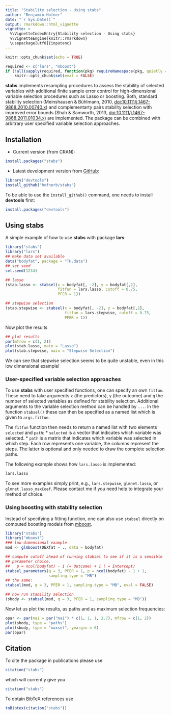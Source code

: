 ---
title: "Stability selection - Using stabs"
author: "Benjamin Hofner"
date: "`r Sys.Date()`"
output: rmarkdown::html_vignette
vignette: >
  %\VignetteIndexEntry{Stability selection - Using stabs}
  %\VignetteEngine{knitr::rmarkdown}
  \usepackage[utf8]{inputenc}
---

```{r setup, include=FALSE}
knitr::opts_chunk$set(echo = TRUE)

required <- c("lars", "mboost")
if (!all(sapply(required, function(pkg) requireNamespace(pkg, quietly = TRUE))))
    knitr::opts_chunk$set(eval = FALSE)
```

**stabs** implements resampling procedures to assess the stability of selected
variables with additional finite sample error control for high-dimensional
variable selection procedures such as Lasso or boosting. Both, standard
stability selection (Meinshausen & Bühlmann, 2010, [doi:10.1111/j.1467-9868.2010.00740.x](http://dx.doi.org/10.1111/j.1467-9868.2010.00740.x)) and complementarty pairs
stability selection with improved error bounds (Shah & Samworth, 2013, [doi:10.1111/j.1467-9868.2011.01034.x](http://dx.doi.org/10.1111/j.1467-9868.2011.01034.x)) are
implemented. The package can be combined with arbitrary user specified variable
selection approaches.

## Installation

- Current version (from CRAN):

```{r, eval = FALSE}
install.packages("stabs")
```

- Latest development version from [GitHub](https://github.com/hofnerb/stabs):

```{r, eval = FALSE}
library("devtools")
install_github("hofnerb/stabs")
```

To be able to use the `install_github()` command, one needs to install **devtools** first:

```{r, eval = FALSE}
install.packages("devtools")
``` 

## Using stabs

A simple example of how to use **stabs** with package **lars**:

```{r}
library("stabs")
library("lars")
## make data set available
data("bodyfat", package = "TH.data")
## set seed
set.seed(1234)

## lasso
(stab.lasso <- stabsel(x = bodyfat[, -2], y = bodyfat[,2],
                       fitfun = lars.lasso, cutoff = 0.75,
                       PFER = 1))

## stepwise selection
(stab.stepwise <- stabsel(x = bodyfat[, -2], y = bodyfat[,2],
                          fitfun = lars.stepwise, cutoff = 0.75,
                          PFER = 1))
```

Now plot the results
```{r plot1, fig.height=7, fig.width=14, out.width="90%"}
## plot results
par(mfrow = c(1, 2))
plot(stab.lasso, main = "Lasso")
plot(stab.stepwise, main = "Stepwise Selection")
```

We can see that stepwise selection seems to be quite unstable, even in this low
dimensional example!

### User-specified variable selection approaches

To use **stabs** with user specified functions, one can specify an own `fitfun`.
These need to take arguments `x` (the predictors), `y` (the outcome) and `q` the
number of selected variables as defined for stability selection. Additional
arguments to the variable selection method can be handled by `...`. In the
function `stabsel()` these can then be specified as a named list which is given
to `args.fitfun`.

The `fitfun` function then needs to return a named list with two elements
`selected` and `path`:
* `selected` is a vector that indicates which variable was selected.
* `path` is a matrix that indicates which variable was selected in which step.
    Each row represents one variable, the columns represent the steps.
The latter is optional and only needed to draw the complete selection paths.

The following example shows how `lars.lasso` is implemented:
```{r}
lars.lasso
```

To see more examples simply print, e.g., `lars.stepwise`, `glmnet.lasso`, or
`glmnet.lasso_maxCoef`. Please contact me if you need help to integrate your
method of choice.

### Using boosting with stability selection

Instead of specifying a fitting function, one can also use `stabsel` directly on
computed boosting models from
[mboost](https://cran.r-project.org/package=mboost).

```{r}
library("stabs")
library("mboost")
### low-dimensional example
mod <- glmboost(DEXfat ~ ., data = bodyfat)

## compute cutoff ahead of running stabsel to see if it is a sensible
## parameter choice.
##   p = ncol(bodyfat) - 1 (= Outcome) + 1 ( = Intercept)
stabsel_parameters(q = 3, PFER = 1, p = ncol(bodyfat) - 1 + 1,
                   sampling.type = "MB")
## the same:
stabsel(mod, q = 3, PFER = 1, sampling.type = "MB", eval = FALSE)

## now run stability selection
(sbody <- stabsel(mod, q = 3, PFER = 1, sampling.type = "MB"))
```
Now let us plot the results, as paths and as maximum selection frequencies:
```{r plot2, fig.height=7, fig.width=14, out.width="90%"}
opar <- par(mai = par("mai") * c(1, 1, 1, 2.7), mfrow = c(1, 2))
plot(sbody, type = "paths")
plot(sbody, type = "maxsel", ymargin = 6)
par(opar)
```

## Citation

To cite the package in publications please use
```{r, results='hide'}
citation("stabs")
```
which will currently give you
```{r, echo = FALSE}
citation("stabs")
```

To obtain BibTeX references use

```{r, eval = FALSE}
toBibtex(citation("stabs"))
```


